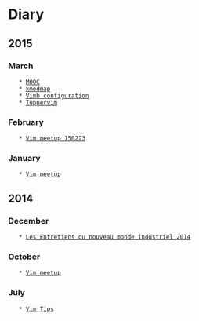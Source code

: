 = Diary =

== 2015 ==

=== March ===
    * [[2015-03-12|MOOC]]
    * [[2015-03-09|xmodmap]]
    * [[2015-03-04|Vimb configuration]]
    * [[2015-03-03|Tuppervim]]

=== February ===
    * [[2015-02-23|Vim meetup 150223]]

=== January ===
    * [[2015-01-18|Vim meetup]]

== 2014 ==

=== December ===
    * [[2014-12-05|Les Entretiens du nouveau monde industriel 2014]]

=== October ===
    * [[2014-10-27|Vim meetup]]

=== July ===
    * [[2014-07-16|Vim Tips]]

